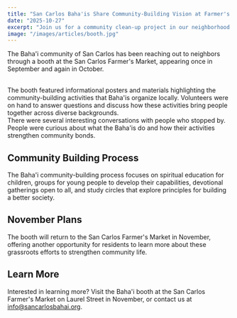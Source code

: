 ```yaml
---
title: "San Carlos Baha'is Share Community-Building Vision at Farmer's Market"
date: "2025-10-27"
excerpt: "Join us for a community clean-up project in our neighborhood park on Saturday, March 20th."
image: "/images/articles/booth.jpg"
---
```




The Baha'i community of San Carlos has been reaching out to neighbors through a booth at the San Carlos Farmer's Market, appearing once in September and again in October.

<br>
The booth featured informational posters and materials highlighting the community-building activities that Baha'is organize locally. Volunteers were on hand to answer questions and discuss how these activities bring people together across diverse backgrounds.

<br>
There were several interesting conversations with people who stopped by. People were curious about what the Baha'is do and how their activities strengthen community bonds.

## Community Building Process
The Baha'i community-building process focuses on spiritual education for children, groups for young people to develop their capabilities, devotional gatherings open to all, and study circles that explore principles for building a better society.

## November Plans
The booth will return to the San Carlos Farmer's Market in November, offering another opportunity for residents to learn more about these grassroots efforts to strengthen community life.

## Learn More
Interested in learning more? Visit the Baha'i booth at the San Carlos Farmer's Market on Laurel Street in November, or contact us at info@sancarlosbahai.org.

